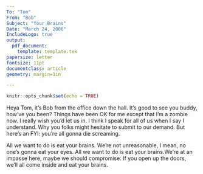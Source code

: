```yaml
---
To: "Tom"
From: "Bob"
Subject: "Your Brains"
Date: "March 24, 2006"
IncludeLogo: true 
output: 
  pdf_document:
    template: template.tex 
papersize: letter
fontsize: 11pt
documentclass: article
geometry: margin=1in

---
```


```r
knitr::opts_chunk$set(echo = TRUE)
```

Heya Tom, it's Bob from the office down the hall. It's good to see you buddy, how've you been? Things have been OK for me except that I'm a zombie now. I really wish you'd let us in. I think I speak for all of us when I say I understand. Why you folks might hesitate to submit to our demand. But here's an FYI: you're all gonna die screaming.

All we want to do is eat your brains. We're not unreasonable, I mean, no one's gonna eat your eyes. All we want to do is eat your brains.We're at an impasse here, maybe we should compromise: If you open up the doors, we'll all come inside and eat your brains.


